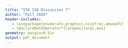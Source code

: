 ```yaml
---
title: "STA 138 Discussion 7"
author: "Fall 2020"
header-includes:
   - \usepackage{enumerate,graphicx,nicefrac,amsmath}
   - \DeclareMathOperator*{\argmax}{arg\,max}
geometry: margin=0.5in
output: pdf_document
---
```


\begin{enumerate}
\item 

\begin{table}[ht]
\centering
\begin{tabular}{lcc}
  \hline
 & $C$ & $D$ \\ 
  \hline
$A$ & 16 &  110 \\ 
$B$   &  4 &  20 \\ 
   \hline
\end{tabular}
\end{table}

In the table above, you can find the results of an experiment by Kahneman and Tversky on peoples' risk preferences. The experiment consisted of eliciting choices by people for two decisions:

\begin{enumerate}[(i)]
\item Choose between:
\begin{enumerate}
\item[A.] a sure gain of \$240
\item[B.] 25\% chance for \$1000 gain, 75\% chance for \$0 gain
\end{enumerate}
\item Choose between:
\begin{enumerate}
\item[C.] a sure loss of \$750
\item[D.] 75\% chance to lose \$1000, 25\% chance to lose \$0
\end{enumerate}
\end{enumerate}

When people choose $B$ over $A$, we take them to be "risk loving" in choice (i); similarly, we take people who choose $D$ over $C$ to be "risk loving" in choice (ii). For the moment you can assume that our large sample approximation holds for this contingency table.

\begin{enumerate}
\item What do you estimate to be the odds ratio of choosing $B$ for $D$ vs. $C$? What does this tell you about risk preferences between the two choices?


\item Can you, using Pearson's $\chi^2$ test of independence, conclude that risk lovingness for (i) has an "effect" on risk livingess for (ii), at significance level $\alpha=0.1$?

```r
O <- matrix(c(16,110,
               4,20),
             byrow=TRUE,
             ncol=2) # observed
E <- rowSums(O)%*%t(colSums(O))/sum(O) # expected
pearsonStatistic <- sum((O-E)^2/E)
pearsonpVal <- 1-pchisq(pearsonStatistic,1) # df = 1 !
LRstatistic <- -2*sum(O*log(E/O))
LRpVal <- 1-pchisq(LRstatistic,1)

```



\item Can you, using a likelihood ratio test, conclude that risk lovingness for (i) has an "effect" on risk livingess for (ii), at significance level $\alpha=0.1$? 


\end{enumerate}


\item 

```r
counts <- matrix(c(79, 11, 
                   222, 19, 
                   169, 7, 
                   97, 8, 
                   107, 11, 
                   134, 9, 
                   133, 7, 
                   151, 16),
                 nrow=2)
timePeriods <- c("<2000 B.C.",
                      "2000-500 B.C.",
                      "500 B.C.-500 A.D.", 
                      "500-1200 A.D.",
                      "1200-1500 A.D.",
                      "1500-1700 A.D.",
                      "1700-1850 A.D.", 
                      ">1850 A.D.")
colnames(counts) <- c(as.roman(1:8))
rownames(counts) <- c("right","left")
O <- counts # observed
E <- rowSums(O)%*%t(colSums(O))/sum(O) # expected
pearsonStatistic <- sum((O-E)^2/E)
pearsonpVal <- 1-pchisq(pearsonStatistic,7) # df = 7 !
LRstatistic <- -2*sum(O*log(E/O))
LRpVal <- 1-pchisq(LRstatistic,7)
```

\begin{table}[ht]
\centering
\begin{tabular}{clllll}
  \hline
 & I: & $<$2000 B.C. &   & V: & 1200-1500 A.D. \\ 
   & II: & 2000-500 B.C. &   & VI: & 1500-1700 A.D. \\ 
   & III: & 500 B.C.-500 A.D. &   & VII: & 1700-1850 A.D. \\ 
   & IV: & 500-1200 A.D. &   & VIII: & $>$1850 A.D. \\ 
   \hline
\end{tabular}
\caption{Time periods}
\end{table}


\begin{table}[ht]
\centering
\begin{tabular}{lcccccccc}
  \hline
 & I & II & III & IV & V & VI & VII & VIII \\ 
  \hline
right &  79 & 222 & 169 &  97 & 107 & 134 & 133 & 151 \\ 
  left &  11 &  19 &   7 &   8 &  11 &   9 &   7 &  16 \\ 
   \hline
\end{tabular}
\caption{Contingency table}
\end{table}

A study counted the numbers of depictions of right- and left- handed people in artwork (Table 2) over different time periods (Table 1). Assuming that the artworks were randomly sampled, can you conclude that the relative frequencies of left- and right- handedness change over time?


\end{enumerate}

